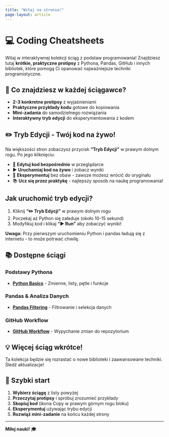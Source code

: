 ```yaml
---
title: "Witaj na stronie!"
page-layout: article
---
```


# 💻 Coding Cheatsheets

Witaj w interaktywnej kolekcji ściąg z podstaw programowania! Znajdziesz tutaj **krótkie, praktyczne protipsy** z Pythona, Pandas, GitHub i innych bibliotek, które pomogą Ci opanować najważniejsze techniki programistyczne.

## 🎯 Co znajdziesz w każdej ściągawce?

- **2-3 konkretne protipsy** z wyjaśnieniami
- **Praktyczne przykłady kodu** gotowe do kopiowania
- **Mini-zadania** do samodzielnego rozwiązania
- **Interaktywny tryb edycji** do eksperymentowania z kodem

## ✏️ Tryb Edycji - Twój kod na żywo!

Na większości stron zobaczysz przycisk **"Tryb Edycji"** w prawym dolnym rogu. Po jego kliknięciu:

- 🔄 **Edytuj kod bezpośrednio** w przeglądarce
- ▶️ **Uruchamiaj kod na żywo** i zobacz wyniki
- 🔄 **Eksperymentuj** bez obaw - zawsze możesz wrócić do oryginału
- 📚 **Ucz się przez praktykę** - najlepszy sposób na naukę programowania!

::: {.callout-tip}
## Jak uruchomić tryb edycji?
1. Kliknij **"✏️ Tryb Edycji"** w prawym dolnym rogu
2. Poczekaj aż Python się załaduje (około 10-15 sekund) 
3. Modyfikuj kod i klikaj **"▶️ Run"** aby zobaczyć wyniki!

**Uwaga:** Przy pierwszym uruchomieniu Python i pandas ładują się z internetu - to może potrwać chwilę.
:::

## 📚 Dostępne ściągi

### Podstawy Pythona
- [**Python Basics**](cheatsheets/01-python-basics.qmd) - Zmienne, listy, pętle i funkcje

### Pandas & Analiza Danych  
- [**Pandas Filtering**](cheatsheets/02-pandas-filtering.qmd) - Filtrowanie i selekcja danych

### GitHub Workflow  
- [**GitHub Workflow**](cheatsheets/03-github-workflow.qmd) - Wypychanie zmian do repozytorium

::: {.callout-note}
## 💡 Więcej ściąg wkrótce!
Ta kolekcja będzie się rozrastać o nowe biblioteki i zaawansowane techniki. Śledź aktualizacje!
:::

## 🚀 Szybki start

1. **Wybierz ściągę** z listy powyżej
2. **Przeczytaj protipsy** i spróbuj zrozumieć przykłady  
3. **Skopiuj kod** (ikona Copy w prawym górnym rogu bloku)
4. **Eksperymentuj** używając trybu edycji
5. **Rozwiąż mini-zadanie** na końcu każdej strony

---

**Miłej nauki!** 🎓
